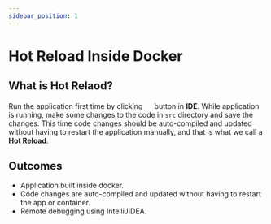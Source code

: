 ```yaml
---
sidebar_position: 1
---
```



# Hot Reload Inside Docker

## What is Hot Relaod?

Run the application first time by clicking <img src={playIcon} width="15"/> button in __IDE__. While application is running, make some
changes to the code in `src` directory and save the changes. This time code changes
should be auto-compiled and updated without having to restart the application manually, and that is
what we call a __Hot Reload__.

<ReactPlayer playing controls url={video1}/>

## Outcomes

- Application built inside docker.
- Code changes are auto-compiled and updated without having to restart the app or container.
- Remote debugging using IntelliJIDEA.
